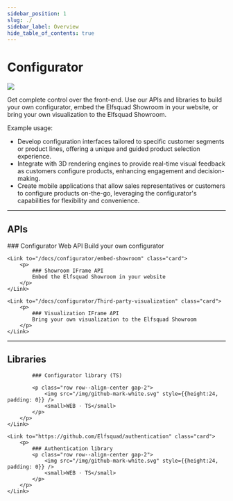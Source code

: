 ```yaml
---
sidebar_position: 1
slug: ./
sidebar_label: Overview
hide_table_of_contents: true
---
```




# Configurator

<img src="/img/visual-configurator_2.webp" class="float-right h-[200px]" />

Get complete control over the front-end. Use our APIs and libraries to build your own configurator, embed the Elfsquad Showroom in your website, or bring your own visualization to the Elfsquad Showroom.

Example usage: 
* Develop configuration interfaces tailored to specific customer segments or product lines, offering a unique and guided product selection experience. 
* Integrate with 3D rendering engines to provide real-time visual feedback as customers configure products, enhancing engagement and decision-making.
* Create mobile applications that allow sales representatives or customers to configure products on-the-go, leveraging the configurator's capabilities for flexibility and convenience.

<hr />

## APIs

<div class="grid grid-cols-1 sm:grid-cols-2 md:grid-cols-3 xl:grid-cols-4 gap-8">
    <Link to="/docs/spec/configurator/elfsquad-configurator-api" class="card">
        <p>
            ### Configurator Web API
            Build your own configurator
        </p>
    </Link>

    <Link to="/docs/configurator/embed-showroom" class="card">
        <p>
            ### Showroom IFrame API
            Embed the Elfsquad Showroom in your website
        </p>
    </Link>

    <Link to="/docs/configurator/Third-party-visualization" class="card">
        <p>
            ### Visualization IFrame API
            Bring your own visualization to the Elfsquad Showroom
        </p>
    </Link>

</div>

<hr />

## Libraries

<div class="grid grid-cols-1 sm:grid-cols-2 md:grid-cols-3 xl:grid-cols-4 gap-8">
    <Link to="https://github.com/Elfsquad/configurator" class="card">
        <p>
            
            ### Configurator library (TS)

            <p class="row row--align-center gap-2">
                <img src="/img/github-mark-white.svg" style={{height:24, padding: 0}} />
                <small>WEB · TS</small>
            </p>
        </p>        
    </Link>

    <Link to="https://github.com/Elfsquad/authentication" class="card">
        <p>
            ### Authentication library
            <p class="row row--align-center gap-2">
                <img src="/img/github-mark-white.svg" style={{height:24, padding: 0}} />
                <small>WEB · TS</small>
            </p>
        </p>        
    </Link>
</div>

